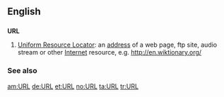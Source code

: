 ==English==

==={{initialism}}===
'''URL'''

#[[Uniform Resource Locator]]: an [[address]] of a web page, ftp site, audio stream or other [[Internet]] resource, e.g. http://en.wiktionary.org/

===See also===
{{pedialite}}

[[am:URL]]
[[de:URL]]
[[et:URL]]
[[no:URL]]
[[ta:URL]]
[[tr:URL]]